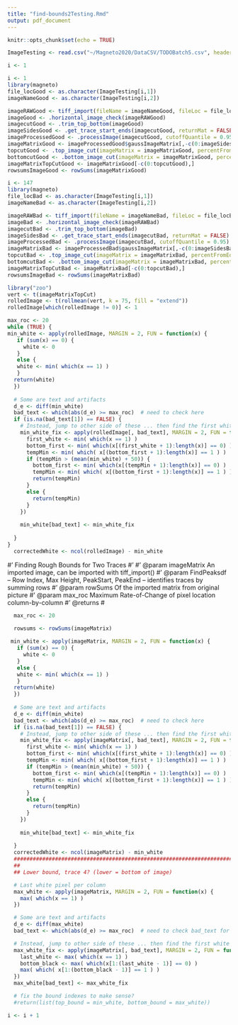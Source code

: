 ```yaml
---
title: "find-bounds2Testing.Rmd"
output: pdf_document
---
```


```r
knitr::opts_chunk$set(echo = TRUE)
```

```r
ImageTesting <- read.csv("~/Magneto2020/DataCSV/TODOBatch5.csv", header = TRUE, stringsAsFactors = FALSE)
```
```r
i <- 1

```

```r
i <- 1
library(magneto)
file_locGood <- as.character(ImageTesting[i,1])
imageNameGood <- as.character(ImageTesting[i,2])

imageRAWGood <- tiff_import(fileName = imageNameGood, fileLoc = file_locGood)
imageGood <- .horizontal_image_check(imageRAWGood)
imagecutGood <- .trim_top_bottom(imageGood)
imageSidesGood <- .get_trace_start_ends(imagecutGood, returnMat = FALSE)
imageProcessedGood <- .processImage(imagecutGood, cutoffQuantile = 0.95)
imageMatrixGood <- imageProcessedGood$gaussImageMatrix[,-c(0:imageSidesGood$Start,imageSidesGood$End:ncol(imageProcessedGood$gaussImageMatrix))]
topcutGood <- .top_image_cut(imageMatrix = imageMatrixGood, percentFromEdge = 2, percentEdgeForLeft = 25)
bottomcutGood <- .bottom_image_cut(imageMatrix = imageMatrixGood, percentEdgeForLeft = 25, percentFromEdge = 2, shortestAlowedSeqOfZeros = 25)
imageMatrixTopCutGood <- imageMatrixGood[-c(0:topcutGood),]
rowsumsImageGood <- rowSums(imageMatrixGood)
```

```r
i <- 147
library(magneto)
file_locBad <- as.character(ImageTesting[i,1])
imageNameBad <- as.character(ImageTesting[i,2])

imageRAWBad <- tiff_import(fileName = imageNameBad, fileLoc = file_locBad)
imageBad <- .horizontal_image_check(imageRAWBad)
imagecutBad <- .trim_top_bottom(imageBad)
imageSidesBad <- .get_trace_start_ends(imagecutBad, returnMat = FALSE)
imageProcessedBad <- .processImage(imagecutBad, cutoffQuantile = 0.95)
imageMatrixBad <- imageProcessedBad$gaussImageMatrix[,-c(0:imageSidesBad$Start,imageSidesBad$End:ncol(imageProcessedBad$gaussImageMatrix))]
topcutBad <- .top_image_cut(imageMatrix = imageMatrixBad, percentFromEdge = 2, percentEdgeForLeft = 25)
bottomcutBad <- .bottom_image_cut(imageMatrix = imageMatrixBad, percentEdgeForLeft = 25, percentFromEdge = 2, shortestAlowedSeqOfZeros = 25)
imageMatrixTopCutBad <- imageMatrixBad[-c(0:topcutBad),]
rowsumsImageBad <- rowSums(imageMatrixBad)
```

```r
library("zoo")
vert <- t(imageMatrixTopCut)
rolledImage <- t(rollmean(vert, k = 75, fill = "extend"))
rolledImage[which(rolledImage != 0)] <- 1
```


```r
max_roc <- 20
while (TRUE) {
min_white <- apply(rolledImage, MARGIN = 2, FUN = function(x) {
   if (sum(x) == 0) {
     white <- 0
   } 
   else {
   white <- min( which(x == 1) )
   }
  return(white)
  })
  
  # Some are text and artifacts
  d_e <- diff(min_white)
  bad_text <- which(abs(d_e) >= max_roc)  # need to check here
  if (is.na(bad_text[1]) == FALSE) {
    # Instead, jump to other side of these ... then find the first white going down
    min_white_fix <- apply(rolledImage[, bad_text], MARGIN = 2, FUN = function(x) {
      first_white <- min( which(x == 1) )
      bottom_first <- min( which(x[(first_white + 1):length(x)] == 0) )
      tempMin <- min( which( x[(bottom_first + 1):length(x)] == 1 ) )
      if (tempMin > (mean(min_white) + 50)) {
        bottom_first <- min( which(x[(tempMin + 1):length(x)] == 0) )
        tempMin <- min( which( x[(bottom_first + 1):length(x)] == 1 ) )
        return(tempMin)
      }
      else {
        return(tempMin)
      }
    })
    
    min_white[bad_text] <- min_white_fix
    
  }
}
  correctedWhite <- ncol(rolledImage) - min_white
```


#' Finding Rough Bounds for Two Traces
#'
#' @param imageMatrix An imported image, can be imported with tiff_import()
#' @param FindPeaksdf -- Row Index, Max Height, PeakStart, PeakEnd -- identifies traces by summing rows
#' @param rowSums Of the imported matrix from original picture
#' @param max_roc Maximum Rate-of-Change of pixel location column-by-column
#' @returns
#
```r
  max_roc <- 20

  rowsums <- rowSums(imageMatrix)
  
 min_white <- apply(imageMatrix, MARGIN = 2, FUN = function(x) {
   if (sum(x) == 0) {
     white <- 0
   } 
   else {
   white <- min( which(x == 1) )
   }
  return(white)
  })
  
  # Some are text and artifacts
  d_e <- diff(min_white)
  bad_text <- which(abs(d_e) >= max_roc)  # need to check here
  if (is.na(bad_text[1]) == FALSE) {
    # Instead, jump to other side of these ... then find the first white going down
    min_white_fix <- apply(imageMatrix[, bad_text], MARGIN = 2, FUN = function(x) {
      first_white <- min( which(x == 1) )
      bottom_first <- min( which(x[(first_white + 1):length(x)] == 0) )
      tempMin <- min( which( x[(bottom_first + 1):length(x)] == 1 ) )
      if (tempMin > (mean(min_white) + 50)) {
        bottom_first <- min( which(x[(tempMin + 1):length(x)] == 0) )
        tempMin <- min( which( x[(bottom_first + 1):length(x)] == 1 ) )
        return(tempMin)
      }
      else {
        return(tempMin)
      }
    })
    
    min_white[bad_text] <- min_white_fix
    
  }
  correctedWhite <- ncol(imageMatrix) - min_white
  ############################################################################
  ##
  ## Lower bound, trace 4? (lower = bottom of image)

  # Last white pixel per column
  max_white <- apply(imageMatrix, MARGIN = 2, FUN = function(x) {
    max( which(x == 1) )
  })

  # Some are text and artifacts
  d_e <- diff(max_white)
  bad_text <- which(abs(d_e) >= max_roc)  # need to check bad_text for length > 1

  # Instead, jump to other side of these ... then find the first white going down
  max_white_fix <- apply(imageMatrix[, bad_text], MARGIN = 2, FUN = function(x) {
    last_white <- max( which(x == 1) )
    bottom_black <- max( which(x[1:(last_white - 1)] == 0) )
    max( which( x[1:(bottom_black - 1)] == 1 ) )
  })
  max_white[bad_text] <- max_white_fix

  # fix the bound indexes to make sense?
  #return(list(top_bound = min_white, bottom_bound = max_white))


```


```r
i <- i + 1
```

